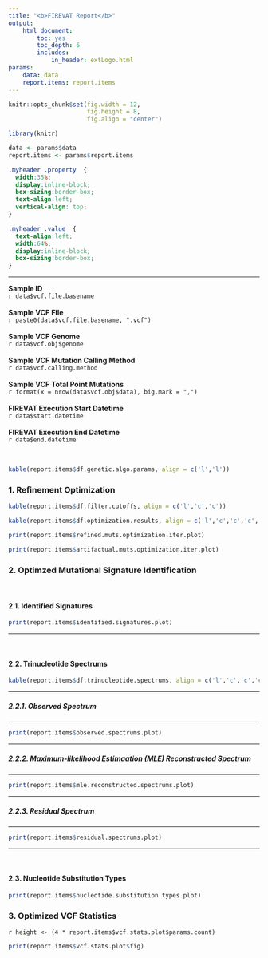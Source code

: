 ```yaml
---
title: "<b>FIREVAT Report</b>"
output:
    html_document:
        toc: yes
        toc_depth: 6
        includes:
            in_header: extLogo.html
params:
    data: data
    report.items: report.items
---
```


```r
knitr::opts_chunk$set(fig.width = 12, 
                      fig.height = 8,
                      fig.align = "center")
```

<!-- Load libraries and data-->
```r
library(knitr)

data <- params$data
report.items <- params$report.items
```

```css
.myheader .property  {
  width:35%;
  display:inline-block;
  box-sizing:border-box;
  text-align:left;
  vertical-align: top;
}

.myheader .value  {
  text-align:left;
  width:64%;
  display:inline-block;
  box-sizing:border-box;
}
```

***

<div class="myheader">
<div class="property">**Sample ID**</div><div class="value">`r data$vcf.file.basename`</div><br>
<div class="property">**Sample VCF File**</div><div class="value">`r paste0(data$vcf.file.basename, ".vcf")`</div><br>
<div class="property">**Sample VCF Genome**</div><div class="value">`r data$vcf.obj$genome`</div><br>
<div class="property">**Sample VCF Mutation Calling Method**</div><div class="value">`r data$vcf.calling.method`</div><br>
<div class="property">**Sample VCF Total Point Mutations**</div><div class="value">`r format(x = nrow(data$vcf.obj$data), big.mark = ",")`</div><br>
<div class="property">**FIREVAT Execution Start Datetime**</div><div class="value">`r data$start.datetime`</div><br>
<div class="property">**FIREVAT Execution End Datetime**</div><div class="value">`r data$end.datetime`</div><br>
</div>

```r
kable(report.items$df.genetic.algo.params, align = c('l','l'))
```

### **1. Refinement Optimization**
```r
kable(report.items$df.filter.cutoffs, align = c('l','c','c'))
```

```r
kable(report.items$df.optimization.results, align = c('l','c','c','c','c'))
```

```r
print(report.items$refined.muts.optimization.iter.plot)
```

```r
print(report.items$artifactual.muts.optimization.iter.plot)
```

### **2. Optimzed Mutational Signature Identification**

<br>

#### **2.1. Identified Signatures**

```r
print(report.items$identified.signatures.plot)
```

***

<br>

#### **2.2. Trinucleotide Spectrums**
```r
kable(report.items$df.trinucleotide.spectrums, align = c('l','c','c','c'))
```

***

##### **2.2.1. Observed Spectrum**

***

```r
print(report.items$observed.spectrums.plot)
```

***

##### **2.2.2. Maximum-likelihood Estimaation (MLE) Reconstructed Spectrum**

***

```r
print(report.items$mle.reconstructed.spectrums.plot)
```

***

##### **2.2.3. Residual Spectrum**

***

```r
print(report.items$residual.spectrums.plot)
```

***

<br>

#### **2.3. Nucleotide Substitution Types**
```r
print(report.items$nucleotide.substitution.types.plot)
```

### **3. Optimized VCF Statistics**
`r height <- (4 * report.items$vcf.stats.plot$params.count)`
```r
print(report.items$vcf.stats.plot$fig)
```

